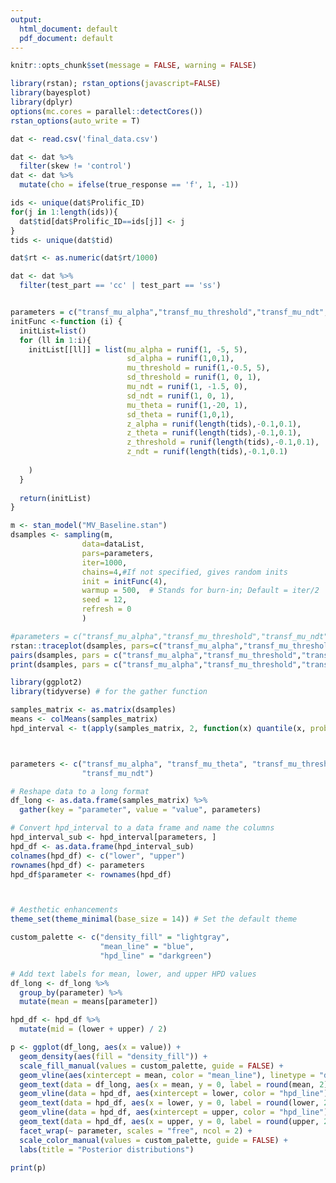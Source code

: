 ```yaml
---
output:
  html_document: default
  pdf_document: default
---
```


```r
knitr::opts_chunk$set(message = FALSE, warning = FALSE)
```


```r

library(rstan); rstan_options(javascript=FALSE)
library(bayesplot)
library(dplyr)
options(mc.cores = parallel::detectCores())
rstan_options(auto_write = T)

dat <- read.csv('final_data.csv')
```


```r

dat <- dat %>%
  filter(skew != 'control')
dat <- dat %>% 
  mutate(cho = ifelse(true_response == 'f', 1, -1))
```




```r
ids <- unique(dat$Prolific_ID)
for(j in 1:length(ids)){
  dat$tid[dat$Prolific_ID==ids[j]] <- j
}
tids <- unique(dat$tid)

dat$rt <- as.numeric(dat$rt/1000) 

dat <- dat %>%
  filter(test_part == 'cc' | test_part == 'ss')



```


```r
parameters = c("transf_mu_alpha","transf_mu_threshold","transf_mu_ndt", "transf_mu_theta", 'sd_threshold',"sd_alpha","sd_ndt", 'sd_theta',  "alpha_sbj","threshold_sbj","ndt_sbj",'theta_sbj', "log_lik")
initFunc <-function (i) {
  initList=list()
  for (ll in 1:i){
    initList[[ll]] = list(mu_alpha = runif(1, -5, 5), 
                          sd_alpha = runif(1,0,1),
                          mu_threshold = runif(1,-0.5, 5), 
                          sd_threshold = runif(1, 0, 1),
                          mu_ndt = runif(1, -1.5, 0),
                          sd_ndt = runif(1, 0, 1),
                          mu_theta = runif(1,-20, 1), 
                          sd_theta = runif(1,0,1),
                          z_alpha = runif(length(tids),-0.1,0.1),
                          z_theta = runif(length(tids),-0.1,0.1),
                          z_threshold = runif(length(tids),-0.1,0.1),
                          z_ndt = runif(length(tids),-0.1,0.1)
                        
    )
  }
  
  return(initList)
}
```


```r
m <- stan_model("MV_Baseline.stan")
dsamples <- sampling(m,  
                data=dataList, 
                pars=parameters,
                iter=1000, 
                chains=4,#If not specified, gives random inits
                init = initFunc(4),
                warmup = 500,  # Stands for burn-in; Default = iter/2
                seed = 12,
                refresh = 0
                )
```


```r
#parameters = c("transf_mu_alpha","transf_mu_threshold","transf_mu_ndt", "transf_mu_theta", 'sd_threshold',"sd_alpha","sd_ndt", 'sd_theta',  "alpha_sbj","threshold_sbj","ndt_sbj",'theta_sbj', "log_lik")
rstan::traceplot(dsamples, pars=c("transf_mu_alpha","transf_mu_threshold","transf_mu_ndt", "transf_mu_theta", 'sd_threshold',"sd_alpha","sd_ndt", 'sd_theta', "lp__"), inc_warmup = TRUE, nrow = 3)
pairs(dsamples, pars = c("transf_mu_alpha","transf_mu_threshold","transf_mu_ndt", "transf_mu_theta", 'sd_threshold',"sd_alpha","sd_ndt", 'sd_theta',  "lp__"))
print(dsamples, pars = c("transf_mu_alpha","transf_mu_threshold","transf_mu_ndt", "transf_mu_theta", 'sd_threshold',"sd_alpha","sd_ndt", 'sd_theta', "lp__"))

```






```r
library(ggplot2)
library(tidyverse) # for the gather function

samples_matrix <- as.matrix(dsamples)
means <- colMeans(samples_matrix)
hpd_interval <- t(apply(samples_matrix, 2, function(x) quantile(x, probs=c(0.025, 0.975))))



parameters <- c("transf_mu_alpha", "transf_mu_theta", "transf_mu_threshold", 
                "transf_mu_ndt")

# Reshape data to a long format
df_long <- as.data.frame(samples_matrix) %>%
  gather(key = "parameter", value = "value", parameters)

# Convert hpd_interval to a data frame and name the columns
hpd_interval_sub <- hpd_interval[parameters, ]
hpd_df <- as.data.frame(hpd_interval_sub)
colnames(hpd_df) <- c("lower", "upper")
rownames(hpd_df) <- parameters
hpd_df$parameter <- rownames(hpd_df)



# Aesthetic enhancements
theme_set(theme_minimal(base_size = 14)) # Set the default theme

custom_palette <- c("density_fill" = "lightgray", 
                    "mean_line" = "blue", 
                    "hpd_line" = "darkgreen")

# Add text labels for mean, lower, and upper HPD values
df_long <- df_long %>%
  group_by(parameter) %>%
  mutate(mean = means[parameter])

hpd_df <- hpd_df %>%
  mutate(mid = (lower + upper) / 2)

p <- ggplot(df_long, aes(x = value)) + 
  geom_density(aes(fill = "density_fill")) + 
  scale_fill_manual(values = custom_palette, guide = FALSE) +
  geom_vline(aes(xintercept = mean, color = "mean_line"), linetype = "dashed", size = 1, alpha = 0.7) +
  geom_text(data = df_long, aes(x = mean, y = 0, label = round(mean, 2)), vjust = -0.5, hjust = 0.5, size = 4, color = custom_palette["mean_line"]) +
  geom_vline(data = hpd_df, aes(xintercept = lower, color = "hpd_line"), linetype = "solid", size = 1, alpha = 0.5) +
  geom_text(data = hpd_df, aes(x = lower, y = 0, label = round(lower, 2)), vjust = -0.5, hjust = -0.5, size = 4, color = custom_palette["hpd_line"]) +
  geom_vline(data = hpd_df, aes(xintercept = upper, color = "hpd_line"), linetype = "solid", size = 1, alpha = 0.5) +
  geom_text(data = hpd_df, aes(x = upper, y = 0, label = round(upper, 2)), vjust = -0.5, hjust = 1.5, size = 4, color = custom_palette["hpd_line"]) +
  facet_wrap(~ parameter, scales = "free", ncol = 2) +
  scale_color_manual(values = custom_palette, guide = FALSE) +
  labs(title = "Posterior distributions")

print(p)

```








